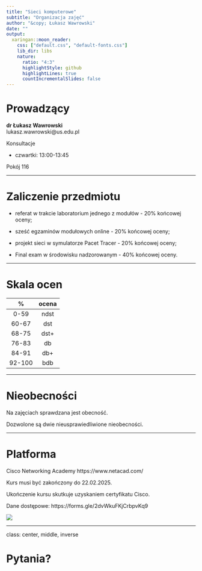 ```yaml
---
title: "Sieci komputerowe"
subtitle: "Organizacja zajęć"
author: "&copy; Łukasz Wawrowski"
date: ""
output:
  xaringan::moon_reader:
    css: ["default.css", "default-fonts.css"]
    lib_dir: libs
    nature:
      ratio: "4:3"
      highlightStyle: github
      highlightLines: true
      countIncrementalSlides: false
---
```


# Prowadzący

__dr Łukasz Wawrowski__  
lukasz.wawrowski@us.edu.pl

Konsultacje 

- czwartki: 13:00-13:45

Pokój 116

---

# Zaliczenie przedmiotu

- referat w trakcie laboratorium jednego z modułów - 20% końcowej oceny;

- sześć egzaminów modułowych online - 20% końcowej oceny;

- projekt sieci w symulatorze Pacet Tracer - 20% końcowej oceny;

- Final exam w środowisku nadzorowanym - 40% końcowej oceny.

---

# Skala ocen

|  %  | ocena |
|:---:|:-----:|
|0-59 | ndst  |
|60-67| dst   |
|68-75| dst+  |
|76-83| db    |
|84-91| db+   |
|92-100| bdb   |

---

# Nieobecności

Na zajęciach sprawdzana jest obecność.

Dozwolone są dwie nieusprawiedliwione nieobecności.

---

# Platforma

Cisco Networking Academy https://www.netacad.com/

Kurs musi być zakończony do 22.02.2025.

Ukończenie kursu skutkuje uzyskaniem certyfikatu Cisco.

Dane dostępowe: https://forms.gle/2dvWkuFKjCrbpvKq9

![](img/qr_group8.png)

---

class: center, middle, inverse

# Pytania?